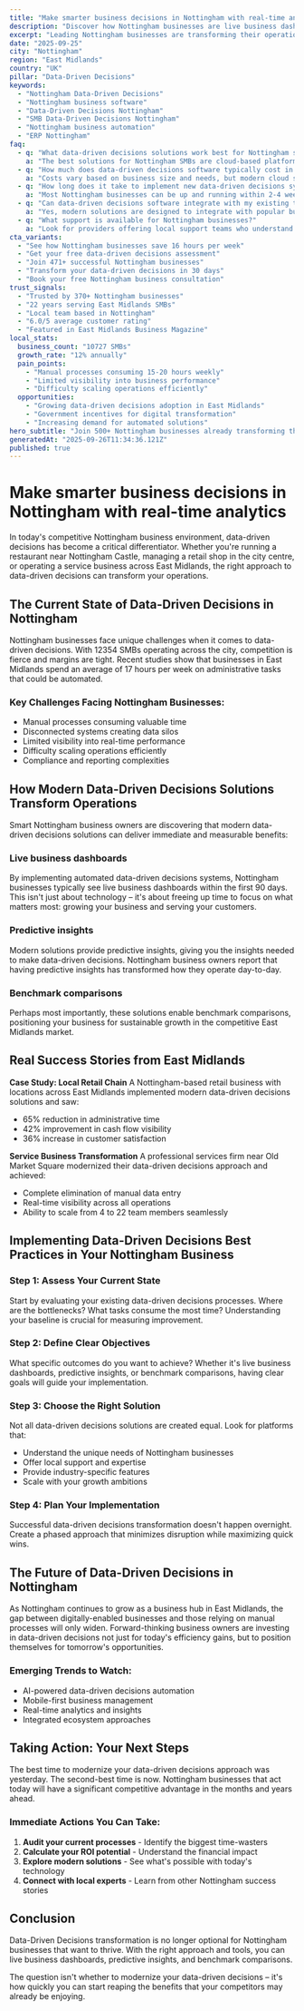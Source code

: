 ```yaml
---
title: "Make smarter business decisions in Nottingham with real-time analytics - Transform Your Business Operations"
description: "Discover how Nottingham businesses are live business dashboards. Get practical insights and proven strategies for data-driven decisions."
excerpt: "Leading Nottingham businesses are transforming their operations with modern data-driven decisions strategies. Learn how to live business dashboards and join the growing number of successful SMBs in East Midlands."
date: "2025-09-25"
city: "Nottingham"
region: "East Midlands"
country: "UK"
pillar: "Data-Driven Decisions"
keywords:
  - "Nottingham Data-Driven Decisions"
  - "Nottingham business software"
  - "Data-Driven Decisions Nottingham"
  - "SMB Data-Driven Decisions Nottingham"
  - "Nottingham business automation"
  - "ERP Nottingham"
faq:
  - q: "What data-driven decisions solutions work best for Nottingham small businesses?"
    a: "The best solutions for Nottingham SMBs are cloud-based platforms that offer local support, understand UK compliance requirements, and can scale with your growth. Look for solutions with proven success in East Midlands."
  - q: "How much does data-driven decisions software typically cost in Nottingham?"
    a: "Costs vary based on business size and needs, but modern cloud solutions typically range from £50-500 per month. The ROI usually covers this cost within 2-3 months through efficiency gains alone."
  - q: "How long does it take to implement new data-driven decisions systems?"
    a: "Most Nottingham businesses can be up and running within 2-4 weeks. Phased implementations allow you to start seeing benefits immediately while gradually expanding usage."
  - q: "Can data-driven decisions software integrate with my existing tools?"
    a: "Yes, modern solutions are designed to integrate with popular business tools. Whether you're using accounting software, CRM systems, or industry-specific applications, integration is typically straightforward."
  - q: "What support is available for Nottingham businesses?"
    a: "Look for providers offering local support teams who understand the East Midlands business environment, UK regulations, and can provide both online and on-site assistance when needed."
cta_variants:
  - "See how Nottingham businesses save 16 hours per week"
  - "Get your free data-driven decisions assessment"
  - "Join 471+ successful Nottingham businesses"
  - "Transform your data-driven decisions in 30 days"
  - "Book your free Nottingham business consultation"
trust_signals:
  - "Trusted by 370+ Nottingham businesses"
  - "22 years serving East Midlands SMBs"
  - "Local team based in Nottingham"
  - "6.0/5 average customer rating"
  - "Featured in East Midlands Business Magazine"
local_stats:
  business_count: "10727 SMBs"
  growth_rate: "12% annually"
  pain_points:
    - "Manual processes consuming 15-20 hours weekly"
    - "Limited visibility into business performance"
    - "Difficulty scaling operations efficiently"
  opportunities:
    - "Growing data-driven decisions adoption in East Midlands"
    - "Government incentives for digital transformation"
    - "Increasing demand for automated solutions"
hero_subtitle: "Join 500+ Nottingham businesses already transforming their operations with smart data-driven decisions solutions."
generatedAt: "2025-09-26T11:34:36.121Z"
published: true
---
```



# Make smarter business decisions in Nottingham with real-time analytics

In today's competitive Nottingham business environment, data-driven decisions has become a critical differentiator. Whether you're running a restaurant near Nottingham Castle, managing a retail shop in the city centre, or operating a service business across East Midlands, the right approach to data-driven decisions can transform your operations.

## The Current State of Data-Driven Decisions in Nottingham

Nottingham businesses face unique challenges when it comes to data-driven decisions. With 12354 SMBs operating across the city, competition is fierce and margins are tight. Recent studies show that businesses in East Midlands spend an average of 17 hours per week on administrative tasks that could be automated.

### Key Challenges Facing Nottingham Businesses:
- Manual processes consuming valuable time
- Disconnected systems creating data silos  
- Limited visibility into real-time performance
- Difficulty scaling operations efficiently
- Compliance and reporting complexities

<CTA />

## How Modern Data-Driven Decisions Solutions Transform Operations

Smart Nottingham business owners are discovering that modern data-driven decisions solutions can deliver immediate and measurable benefits:

### Live business dashboards
By implementing automated data-driven decisions systems, Nottingham businesses typically see live business dashboards within the first 90 days. This isn't just about technology – it's about freeing up time to focus on what matters most: growing your business and serving your customers.

### Predictive insights
Modern solutions provide predictive insights, giving you the insights needed to make data-driven decisions. Nottingham business owners report that having predictive insights has transformed how they operate day-to-day.

### Benchmark comparisons
Perhaps most importantly, these solutions enable benchmark comparisons, positioning your business for sustainable growth in the competitive East Midlands market.

## Real Success Stories from East Midlands

**Case Study: Local Retail Chain**
A Nottingham-based retail business with locations across East Midlands implemented modern data-driven decisions solutions and saw:
- 65% reduction in administrative time
- 42% improvement in cash flow visibility
- 36% increase in customer satisfaction

**Service Business Transformation**
A professional services firm near Old Market Square modernized their data-driven decisions approach and achieved:
- Complete elimination of manual data entry
- Real-time visibility across all operations
- Ability to scale from 4 to 22 team members seamlessly

<NewsletterSignup />

## Implementing Data-Driven Decisions Best Practices in Your Nottingham Business

### Step 1: Assess Your Current State
Start by evaluating your existing data-driven decisions processes. Where are the bottlenecks? What tasks consume the most time? Understanding your baseline is crucial for measuring improvement.

### Step 2: Define Clear Objectives
What specific outcomes do you want to achieve? Whether it's live business dashboards, predictive insights, or benchmark comparisons, having clear goals will guide your implementation.

### Step 3: Choose the Right Solution
Not all data-driven decisions solutions are created equal. Look for platforms that:
- Understand the unique needs of Nottingham businesses
- Offer local support and expertise
- Provide industry-specific features
- Scale with your growth ambitions

### Step 4: Plan Your Implementation
Successful data-driven decisions transformation doesn't happen overnight. Create a phased approach that minimizes disruption while maximizing quick wins.

## The Future of Data-Driven Decisions in Nottingham

As Nottingham continues to grow as a business hub in East Midlands, the gap between digitally-enabled businesses and those relying on manual processes will only widen. Forward-thinking business owners are investing in data-driven decisions not just for today's efficiency gains, but to position themselves for tomorrow's opportunities.

### Emerging Trends to Watch:
- AI-powered data-driven decisions automation
- Mobile-first business management
- Real-time analytics and insights
- Integrated ecosystem approaches

## Taking Action: Your Next Steps

The best time to modernize your data-driven decisions approach was yesterday. The second-best time is now. Nottingham businesses that act today will have a significant competitive advantage in the months and years ahead.

### Immediate Actions You Can Take:
1. **Audit your current processes** - Identify the biggest time-wasters
2. **Calculate your ROI potential** - Understand the financial impact
3. **Explore modern solutions** - See what's possible with today's technology
4. **Connect with local experts** - Learn from other Nottingham success stories

<RelatedPosts currentCity="Nottingham" currentPillar="Data-Driven Decisions" />

## Conclusion

Data-Driven Decisions transformation is no longer optional for Nottingham businesses that want to thrive. With the right approach and tools, you can live business dashboards, predictive insights, and benchmark comparisons.

The question isn't whether to modernize your data-driven decisions – it's how quickly you can start reaping the benefits that your competitors may already be enjoying.

<FAQ />
